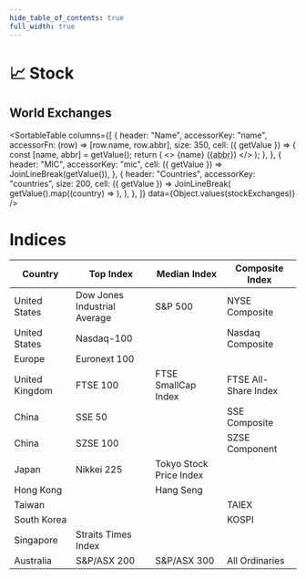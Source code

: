 ```yaml
---
hide_table_of_contents: true
full_width: true
---
```



# 📈 Stock

## World Exchanges

<SortableTable
  columns={[
    {
      header: "Name",
      accessorKey: "name",
      accessorFn: (row) => [row.name, row.abbr],
      size: 350,
      cell: ({ getValue }) => {
        const [name, abbr] = getValue();
        return (
          <>
            {name} (<abbr title={name}>{abbr}</abbr>)
          </>
        );
      },
    },
    {
      header: "MIC",
      accessorKey: "mic",
      cell: ({ getValue }) => JoinLineBreak(getValue()),
    },
    {
      header: "Countries",
      accessorKey: "countries",
      size: 200,
      cell: ({ getValue }) =>
        JoinLineBreak(
          getValue().map((country) => <Country key={country} iso={country} />),
        ),
    },
  ]}
  data={Object.values(stockExchanges)}
/>

# Indices

| Country        | Top Index                    | Median Index            | Composite Index      |
| -------------- | ---------------------------- | ----------------------- | -------------------- |
| United States  | Dow Jones Industrial Average | S&P 500                 | NYSE Composite       |
| United States  | Nasdaq-100                   |                         | Nasdaq Composite     |
| Europe         | Euronext 100                 |                         |                      |
| United Kingdom | FTSE 100                     | FTSE SmallCap Index     | FTSE All-Share Index |
| China          | SSE 50                       |                         | SSE Composite        |
| China          | SZSE 100                     |                         | SZSE Component       |
| Japan          | Nikkei 225                   | Tokyo Stock Price Index |                      |
| Hong Kong      |                              | Hang Seng               |                      |
| Taiwan         |                              |                         | TAIEX                |
| South Korea    |                              |                         | KOSPI                |
| Singapore      | Straits Times Index          |                         |                      |
| Australia      | S&P/ASX 200                  | S&P/ASX 300             | All Ordinaries       |
